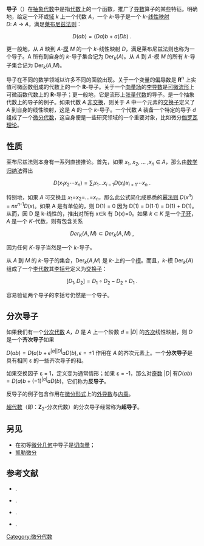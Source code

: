 '''导子'''（{{lang-en|derivation}}）在[[抽象代数|抽象代数]]中是指[[域上的代数|代数]]上的一个函数，推广了[[导数|导数]]算子的某些特征。明确地，给定一个环或[[体_(数学)|域]] ''k'' 上一个代数 ''A''，一个 ''k''-导子是一个 ''k''-[[线性映射|线性映射]] ''D'': ''A'' → ''A''，满足[[乘积法则|莱布尼兹法则]]：

:<math> D(ab) = (Da)b + a(Db)\ .</math>

更一般地，从 ''A'' 映到 ''A''-[[模|模]] ''M'' 的一个 ''k''-线性映射 ''D''，满足莱布尼兹法则也称为一个导子。A  所有到自身的 ''k''-导子集合记为 Der<sub>''k''</sub>(''A'')。从 ''A'' 到 ''A''-模 ''M'' 的所有 ''k''-导子集合记为 Der<sub>''k''</sub>(''A'',''M'')。

导子在不同的数学领域以许多不同的面貌出现。关于一个变量的[[偏导数|偏导数]]是 '''R'''<sup>n</sup> 上实值可微函数组成的代数上的一个 '''R'''-导子。关于一个[[向量场|向量场]]的[[李导数|李导数]]是[[可微流形|可微流形]]上可微函数代数上的 '''R'''-导子；更一般地，它是流形上[[张量代数|张量代数]]的导子。{{le|平彻尔导数|Pincherle derivative}}是一个抽象代数上的导子的例子。如果代数 ''A'' [[非交换代数|非交换]]，则关于 ''A'' 中一个元素的[[交换子|交换子]]定义了 ''A'' 到自身的线性映射，这是 ''A'' 的一个 ''k''-导子。一个代数 ''A'' 装备一个特定的导子 ''d'' 组成了一个[[微分代数|微分代数]]，这自身便是一些研究领域的一个重要对象，比如微分[[伽罗瓦理论|伽罗瓦理论]]。

==性质==
莱布尼兹法则本身有一系列直接推论。首先，如果 ''x''<sub>1</sub>, ''x''<sub>2</sub>, … ,''x''<sub>''n''</sub> ∈ ''A''，那么由[[数学归纳法|数学归纳法]]得出

:<math>D(x_1x_2\cdots x_n) = \sum_i x_1\dots x_{i-1}D(x_i)x_{i+1}\cdots x_n\ .</math>

特别地，如果 ''A'' 可交换且 ''x''<sub>1</sub>=''x''<sub>2</sub>=…=''x''<sub>''n''</sub>，那么此公式简化成熟悉的[[幂法则|幂法则]] ''D''(''x''<sup>''n''</sup>) = ''nx''<sup>''n''-1</sup>''D''(''x'')。如果 A 是有单位的，则 D(1) = 0 因为 D(1) = D(1·1) = D(1) + D(1)。从而，因 D 是 k-线性的，推出对所有 x∈k 有 D(x)=0。如果 ''k'' ⊂ ''K'' 是一个[[子环|子环]]，''A'' 是一个 ''K''-代数，则有包含关系

:<math>Der_K(A,M)\subset Der_k(A,M)\ ,</math>

因为任何 ''K''-导子当然是一个 ''k''-导子。

从 ''A'' 到 ''M'' 的 ''k''-导子的集合，Der<sub>''k''</sub>(''A'',''M'') 是 ''k''-上的一个[[模|模]]。而且，''k''-模 Der<sub>''k''</sub>(''A'') 组成了一个[[李代数|李代数]]其[[李括号|李括号]]定义为[[交换子|交换子]]：

:<math>[D_1,D_2] = D_1\circ D_2 - D_2\circ D_1\ .</math>

容易验证两个导子的李括号仍然是一个导子。

==分次导子==
如果我们有一个[[分次代数|分次代数]] ''A''，''D'' 是 ''A'' 上一个阶数 ''d'' = |''D''| 的[[齐次函数|齐次]]线性映射，则 ''D'' 是一个'''齐次导子'''如果

<math>\scriptstyle{D(ab)=D(a)b+\epsilon^{|a||D|}aD(b)}, \epsilon = \pm 1</math> 
作用在 ''A'' 的齐次元素上。一个'''分次导子'''是具有相同 ε 的一些齐次导子的和。

如果交换因子 ε = 1，定义变为通常情形；如果 ε = -1，那么对[[奇数|奇数]] |''D''| 有<math>\scriptstyle{D(ab)=D(a)b+(-1)^{|a|}aD(b)}</math>，它们称为'''反导子'''。

反导子的例子包含作用在[[微分形式|微分形式]]上的[[外导数|外导数]]与[[内乘|内乘]]。

[[超代数|超代数]]（即：'''Z'''<sub>2</sub>-分次代数）的分次导子经常称为'''超导子'''。

==另见==

* 在初等[[微分几何|微分几何]]中导子是[[切空间|切向量]]；
*[[凯勒微分|凯勒微分]]

==参考文献==
* {{Citation|first=Nicolas|last=Bourbaki|authorlink=Nicolas Bourbaki|title=Algebra I|year=1989|publisher=Springer-Verlag|isbn=3-540-64243-9|series=Elements of mathematics}}.
* {{citation|first=David|authorlink=David Eisenbud|last=Eisenbud|title=Commutative algebra with a view toward algebraic geometry|isbn=978-0387942698|publisher=Springer-Verlag|year=1999|edition=3rd.}}.
* {{citation|first=Hideyuki|last=Matsumura|title=Commutative algebra|publisher=W. A. Benjamin|year=1970|series=Mathematics lecture note series|isbn=978-0805370256}}.
* {{citation|title=Natural operations in differential geometry|first1=Ivan|last1=Kolař|first2=Jan|last2=Slovák|first3=Peter W.|last3=Michor|year=1993|publisher=Springer-Verlag|url=http://www.emis.de/monographs/KSM/index.html|accessdate=2008-11-13|archive-date=2021-02-14|archive-url=https://web.archive.org/web/20210214155703/https://www.emis.de/monographs/KSM/index.html|dead-url=no}}.



[[Category:微分代数|Category:微分代数]]